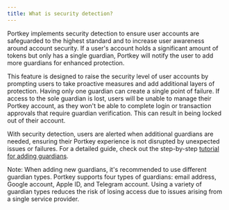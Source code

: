 ```yaml
---
title: What is security detection?
---
```


Portkey implements security detection to ensure user accounts are safeguarded to the highest standard and to increase user awareness around account security. If a user's account holds a significant amount of tokens but only has a single guardian, Portkey will notify the user to add more guardians for enhanced protection.

This feature is designed to raise the security level of user accounts by prompting users to take proactive measures and add additional layers of protection. Having only one guardian can create a single point of failure. If access to the sole guardian is lost, users will be unable to manage their Portkey account, as they won't be able to complete login or transaction approvals that require guardian verification. This can result in being locked out of their account.

With security detection, users are alerted when additional guardians are needed, ensuring their Portkey experience is not disrupted by unexpected issues or failures. For a detailed guide, check out the step-by-step [tutorial for adding guardians](/docs/How-to-add-or-remove-guardians "").

Note: When adding new guardians, it's recommended to use different guardian types. Portkey supports four types of guardians: email address, Google account, Apple ID, and Telegram account. Using a variety of guardian types reduces the risk of losing access due to issues arising from a single service provider.
